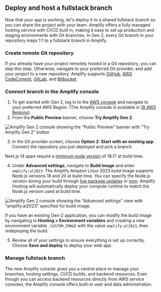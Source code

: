 ## Deploy and host a fullstack branch

Now that your app is working, let's deploy it to a shared fullstack branch so you can share the project with your team. Amplify offers a fully managed hosting service with CI/CD built in, making it easy to set up production and staging environments with Git branches. In Gen 2, every Git branch in your repository maps 1:1 to a fullstack branch in Amplify.

### Create remote Git repository

If you already have your project remotely hosted in a Git repository, you can skip this step. Otherwise, navigate to your preferred Git provider, and add your project to a new repository. Amplify supports [GitHub](https://docs.github.com/en/get-started/quickstart/create-a-repo), [AWS CodeCommit](https://docs.aws.amazon.com/codecommit/latest/userguide/how-to-create-repository.html), [GitLab](https://docs.gitlab.com/ee/user/project/index.html), and [Bitbucket](https://support.atlassian.com/bitbucket-cloud/docs/create-a-git-repository/).

### Connect branch in the Amplify console

1. To get started with Gen 2, log in to the [AWS console](https://console.aws.amazon.com/console/home?#amplify) and navigate to your preferred AWS Region. (The Amplify console is available in [19 AWS Regions](https://docs.aws.amazon.com/general/latest/gr/amplify.html#amplify_region)).
2. From the **Public Preview** banner, choose **Try Amplify Gen 2**.

![Amplify Gen 2 console showing the "Public Preview" banner with "Try Amplify Gen 2" button](/images/gen2/getting-started/console1.png)

3. In the Git provider screen, choose **Option 2: Start with an existing app**. Connect the repository you just deployed and pick a branch.

<Callout warning>Next.js 14 apps require a [minimum node version](https://nextjs.org/blog/next-14#other-changes) of 18.17 at build time.</Callout>

4. Under **Advanced settings**, navigate to **Build image** and enter `amplify:al2023`. The Amplify Amazon Linux 2023 build image supports Node.js versions 18 and 20 at build time. You can specify the Node.js version during your build through [live package updates](https://docs.aws.amazon.com/amplify/latest/userguide/custom-build-image.html#setup-live-updates) or [nvm](https://github.com/nvm-sh/nvm). Amplify Hosting will automatically deploy your compute runtime to match the Node.js version used at build time.

![Amplify Gen 2 console showing the "Advanced settings" view with "amplify:al2023" specified for build image.](/images/gen2/getting-started/console4.png)

<Callout warning>If you have an existing Gen-2 application, you can modify the build image by navigating to **Hosting > Environment variables** and creating a new environment variable `_CUSTOM_IMAGE` with the value `amplify:al2023`, then redeploying the build.</Callout>

5. Review all of your settings to ensure everything is set up correctly. Choose **Save and deploy** to deploy your web app.

### Manage fullstack branch

The new Amplify console gives you a central place to manage your branches, hosting settings, CI/CD builds, and backend resources. Even though you can access backend resources directly from AWS service consoles, the Amplify console offers built-in user and data administration.
